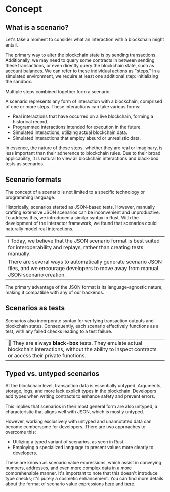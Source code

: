 # Concept

## What is a scenario?

Let's take a moment to consider what an interaction with a blockchain might entail.

The primary way to alter the blockchain state is by sending transactions. Additionally, we may need to query some contracts in between sending these transactions, or even directly query the blockchain state, such as account balances. We can refer to these individual actions as "steps." In a simulated environment, we require at least one additional step: initializing the sandbox.

Multiple steps combined together form a scenario.

A scenario represents any form of interaction with a blockchain, comprised of one or more steps. These interactions can take various forms:

- Real interactions that have occurred on a live blockchain, forming a historical record.
- Programmed interactions intended for execution in the future.
- Simulated interactions, utilizing actual blockchain data.
- Simulated interactions that employ absurd or unrealistic data.

In essence, the nature of these steps, whether they are real or imaginary, is less important than their adherence to blockchain rules. Due to their broad applicability, it is natural to view all blockchain interactions and black-box tests as scenarios.

## Scenario formats

The concept of a scenario is not limited to a specific technology or programming language.

Historically, scenarios started as JSON-based tests. However, manually crafting extensive JSON scenarios can be inconvenient and unproductive. To address this, we introduced a similar syntax in Rust. With the development of the interactor framework, we found that scenarios could naturally model real interactions.

|                                                                                                                                                    |
| -------------------------------------------------------------------------------------------------------------------------------------------------- |
| ℹ️ Today, we believe that the JSON scenario format is best suited for interoperability and replays, rather than creating tests manually.           |
| There are several ways to automatically generate scenario JSON files, and we encourage developers to move away from manual JSON scenario creation. |

The primary advantage of the JSON format is its language-agnostic nature, making it compatible with any of our backends.

## Scenarios as tests

Scenarios also incorporate syntax for verifying transaction outputs and blockchain states. Consequently, each scenario effectively functions as a test, with any failed checks leading to a test failure.

|                                                                                                                                                                  |
| ---------------------------------------------------------------------------------------------------------------------------------------------------------------- |
| 🚨 They are always **black-box** tests. They emulate actual blockchain interactions, without the ability to inspect contracts or access their private functions. |

## Typed vs. untyped scenarios

At the blockchain level, transaction data is essentially untyped. Arguments, storage, logs, and more lack explicit types in the blockchain. Developers add types when writing contracts to enhance safety and prevent errors.

This implies that scenarios in their most general form are also untyped, a characteristic that aligns well with JSON, which is mostly untyped.

However, working exclusively with untyped and unannotated data can become cumbersome for developers. There are two approaches to overcome this:

- Utilizing a typed variant of scenarios, as seen in Rust.
- Employing a specialized language to present values more clearly to developers.

These are known as scenario value expressions, which assist in conveying numbers, addresses, and even more complex data in a more comprehensible manner. It's important to note that this doesn't introduce type checks; it's purely a cosmetic enhancement. You can find more details about the format of scenario value expressions [here](/smart-contracts/testing/scenarios/simple-values) and [here](/smart-contracts/testing/scenarios/complex-values).
